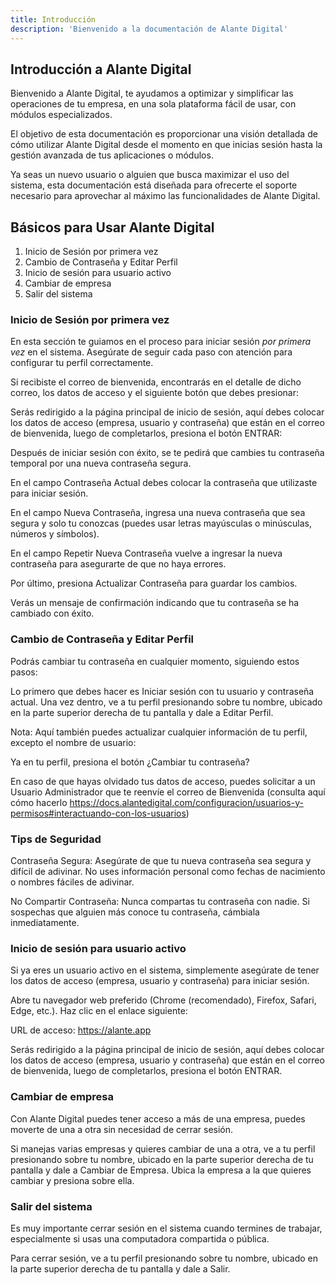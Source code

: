 ```yaml
---
title: Introducción
description: 'Bienvenido a la documentación de Alante Digital'
---
```


## Introducción a Alante Digital

Bienvenido a Alante Digital, te ayudamos a optimizar y simplificar las operaciones de tu empresa, en una sola plataforma fácil de usar, con módulos especializados.

El objetivo de esta documentación es proporcionar una visión detallada de cómo utilizar Alante Digital desde el momento en que inicias sesión hasta la gestión avanzada de tus aplicaciones o módulos. 

Ya seas un nuevo usuario o alguien que busca maximizar el uso del sistema, esta documentación está diseñada para ofrecerte el soporte necesario para aprovechar al máximo las funcionalidades de Alante Digital.

## Básicos para Usar Alante Digital

1.	Inicio de Sesión por primera vez
2.	Cambio de Contraseña y Editar Perfil
3.	Inicio de sesión para usuario activo
4.	Cambiar de empresa
5.	Salir del sistema

### Inicio de Sesión por primera vez

En esta sección te guiamos en el proceso para iniciar sesión *por primera vez* en el sistema. Asegúrate de seguir cada paso con atención para configurar tu perfil correctamente.

Si recibiste el correo de bienvenida, encontrarás en el detalle de dicho correo, los datos de acceso y el siguiente botón que debes presionar: 

Serás redirigido a la página principal de inicio de sesión, aquí debes colocar los datos de acceso (empresa, usuario y contraseña) que están en el correo de bienvenida, luego de completarlos, presiona el botón ENTRAR:

Después de iniciar sesión con éxito, se te pedirá que cambies tu contraseña temporal por una nueva contraseña segura.

En el campo Contraseña Actual debes colocar la contraseña que utilizaste para iniciar sesión. 

En el campo Nueva Contraseña, ingresa una nueva contraseña que sea segura y solo tu conozcas (puedes usar letras mayúsculas o minúsculas, números y símbolos). 

En el campo Repetir Nueva Contraseña vuelve a ingresar la nueva contraseña para asegurarte de que no haya errores.

Por último, presiona Actualizar Contraseña para guardar los cambios.

Verás un mensaje de confirmación indicando que tu contraseña se ha cambiado con éxito.

### Cambio de Contraseña y Editar Perfil

Podrás cambiar tu contraseña en cualquier momento, siguiendo estos pasos:

Lo primero que debes hacer es Iniciar sesión con tu usuario y contraseña actual. Una vez dentro, ve a tu perfil presionando sobre tu nombre, ubicado en la parte superior derecha de tu pantalla y dale a Editar Perfil.

Nota: Aquí también puedes actualizar cualquier información de tu perfil, excepto el nombre de usuario:

Ya en tu perfil, presiona el botón ¿Cambiar tu contraseña? 

En caso de que hayas olvidado tus datos de acceso, puedes solicitar a un Usuario Administrador que te reenvíe el correo de Bienvenida (consulta aquí cómo hacerlo https://docs.alantedigital.com/configuracion/usuarios-y-permisos#interactuando-con-los-usuarios)

### Tips de Seguridad

Contraseña Segura: Asegúrate de que tu nueva contraseña sea segura y difícil de adivinar. No uses información personal como fechas de nacimiento o nombres fáciles de adivinar.

No Compartir Contraseña: Nunca compartas tu contraseña con nadie. Si sospechas que alguien más conoce tu contraseña, cámbiala inmediatamente.

### Inicio de sesión para usuario activo

Si ya eres un usuario activo en el sistema, simplemente asegúrate de tener los datos de acceso (empresa, usuario y contraseña) para iniciar sesión. 

Abre tu navegador web preferido (Chrome (recomendado), Firefox, Safari, Edge, etc.). Haz clic en el enlace siguiente:

URL de acceso: https://alante.app

Serás redirigido a la página principal de inicio de sesión, aquí debes colocar los datos de acceso (empresa, usuario y contraseña) que están en el correo de bienvenida, luego de completarlos, presiona el botón ENTRAR.

### Cambiar de empresa

Con Alante Digital puedes tener acceso a más de una empresa, puedes moverte de una a otra sin necesidad de cerrar sesión. 

Si manejas varias empresas y quieres cambiar de una a otra, ve a tu perfil presionando sobre tu nombre, ubicado en la parte superior derecha de tu pantalla y dale a Cambiar de Empresa. Ubica la empresa a la que quieres cambiar y presiona sobre ella.

### Salir del sistema

Es muy importante cerrar sesión en el sistema cuando termines de trabajar, especialmente si usas una computadora compartida o pública. 

Para cerrar sesión, ve a tu perfil presionando sobre tu nombre, ubicado en la parte superior derecha de tu pantalla y dale a Salir.

